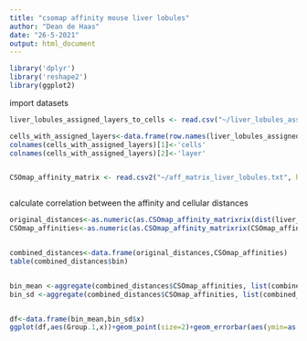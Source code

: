 ---
title: "csomap affinity mouse liver lobules"
author: "Dean de Haas"
date: "26-5-2021"
output: html_document
---

```{r setup, include=FALSE}
library('dplyr')
library('reshape2')
library(ggplot2)
```

import datasets

```{r cars}

liver_lobules_assigned_layers_to_cells <- read.csv("~/liver_lobules_assigned_to_layers_per_cell.txt", sep=";",row.names = 1)

cells_with_assigned_layers<-data.frame(row.names(liver_lobules_assigned_layers_to_cells),liver_lobules_assigned_layers_to_cells$layer)
colnames(cells_with_assigned_layers)[1]<-'cells'
colnames(cells_with_assigned_layers)[2]<-'layer'


CSOmap_affinity_matrix <- read.csv2("~/aff_matrix_liver_lobules.txt", header=FALSE)



```

calculate correlation between the affinity and cellular distances

```{r pressure, echo=FALSE}
original_distances<-as.numeric(as.CSOmap_affinity_matrixrix(dist(liver_lobules_assigned_layers_to_cells,'euclidean')))
CSOmap_affinities<-as.numeric(as.CSOmap_affinity_matrixrix(CSOmap_affinity_matrix))


combined_distances<-data.frame(original_distances,CSOmap_affinities)
table(combined_distances$bin)


bin_mean <-aggregate(combined_distances$CSOmap_affinities, list(combined_distances$original_distances), function(x) mean = mean(x)) 
bin_sd <-aggregate(combined_distances$CSOmap_affinities, list(combined_distances$original_distances), function(x) sd = sd(x))


df<-data.frame(bin_mean,bin_sd$x)
ggplot(df,aes(Group.1,x))+geom_point(size=2)+geom_errorbar(aes(ymin=as.numeric(x)-as.numeric(bin_sd.x),ymax=as.numeric(x)+as.numeric(bin_sd.x)), width=0.2,position=position_dodge(.9)) +xlab("Distance between cells (in layers)") + ylab("Pairwise affinities")+theme(text = element_text(size = 15))+geom_line(size=0.1)#+scale_x_discrete(breaks=c(seq(0,4000,500)))



```
